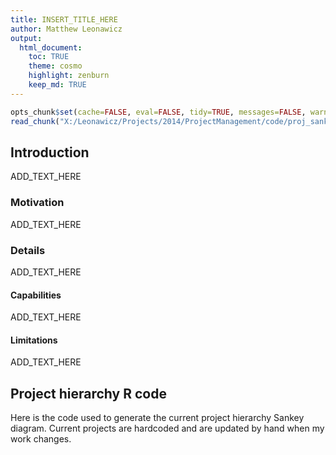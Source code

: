 ```yaml
---
title: INSERT_TITLE_HERE
author: Matthew Leonawicz
output:
  html_document:
    toc: TRUE
    theme: cosmo
    highlight: zenburn
    keep_md: TRUE
---
```


```r
opts_chunk$set(cache=FALSE, eval=FALSE, tidy=TRUE, messages=FALSE, warnings=FALSE)
read_chunk("X:/Leonawicz/Projects/2014/ProjectManagement/code/proj_sankey.R")
```


## Introduction
ADD_TEXT_HERE

### Motivation
ADD_TEXT_HERE

### Details
ADD_TEXT_HERE

#### Capabilities
ADD_TEXT_HERE

#### Limitations
ADD_TEXT_HERE

## Project hierarchy R code
Here is the code used to generate the current project hierarchy Sankey diagram.
Current projects are hardcoded and are updated by hand when my work changes.

```r
```

```r
```
<style>iframe.rChart{ width: 100%; height: 640px;}</style>
